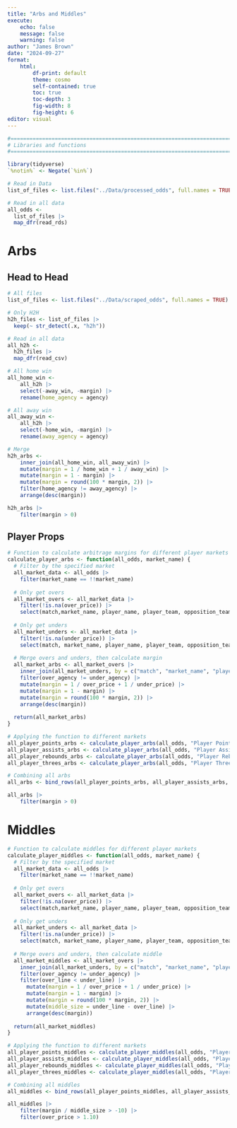 ```yaml
---
title: "Arbs and Middles"
execute:
    echo: false
    message: false
    warning: false
author: "James Brown"
date: "2024-09-27"
format:
    html:
        df-print: default
        theme: cosmo
        self-contained: true
        toc: true
        toc-depth: 3
        fig-width: 8
        fig-height: 6
editor: visual
---
```


```r
#===============================================================================
# Libraries and functions
#===============================================================================

library(tidyverse)
`%notin%` <- Negate(`%in%`)

# Read in Data
list_of_files <- list.files("../Data/processed_odds", full.names = TRUE)

# Read in all data
all_odds <- 
  list_of_files |> 
  map_dfr(read_rds)
```

# Arbs

## Head to Head

```r
# All files
list_of_files <- list.files("../Data/scraped_odds", full.names = TRUE)

# Only H2H
h2h_files <- list_of_files |> 
  keep(~ str_detect(.x, "h2h"))

# Read in all data
all_h2h <- 
  h2h_files |> 
  map_dfr(read_csv)

# All home win
all_home_win <-
    all_h2h |> 
    select(-away_win, -margin) |> 
    rename(home_agency = agency)

# All away win
all_away_win <-
    all_h2h |> 
    select(-home_win, -margin) |> 
    rename(away_agency = agency)

# Merge
h2h_arbs <-
    inner_join(all_home_win, all_away_win) |> 
    mutate(margin = 1 / home_win + 1 / away_win) |>
    mutate(margin = 1 - margin) |>
    mutate(margin = round(100 * margin, 2)) |>
    filter(home_agency != away_agency) |>
    arrange(desc(margin))

h2h_arbs |> 
    filter(margin > 0)
```

## Player Props

```r
# Function to calculate arbitrage margins for different player markets
calculate_player_arbs <- function(all_odds, market_name) {
  # Filter by the specified market
  all_market_data <- all_odds |> 
    filter(market_name == !!market_name)
  
  # Only get overs
  all_market_overs <- all_market_data |> 
    filter(!is.na(over_price)) |> 
    select(match,market_name, player_name, player_team, opposition_team, line, over_price, over_agency = agency)
  
  # Only get unders
  all_market_unders <- all_market_data |> 
    filter(!is.na(under_price)) |> 
    select(match, market_name, player_name, player_team, opposition_team, line, under_price, under_agency = agency)
  
  # Merge overs and unders, then calculate margin
  all_market_arbs <- all_market_overs |>
    inner_join(all_market_unders, by = c("match", "market_name", "player_name", "player_team", "opposition_team", "line")) |> 
    filter(over_agency != under_agency) |> 
    mutate(margin = 1 / over_price + 1 / under_price) |> 
    mutate(margin = 1 - margin) |> 
    mutate(margin = round(100 * margin, 2)) |> 
    arrange(desc(margin))
  
  return(all_market_arbs)
}

# Applying the function to different markets
all_player_points_arbs <- calculate_player_arbs(all_odds, "Player Points")
all_player_assists_arbs <- calculate_player_arbs(all_odds, "Player Assists")
all_player_rebounds_arbs <- calculate_player_arbs(all_odds, "Player Rebounds")
all_player_threes_arbs <- calculate_player_arbs(all_odds, "Player Threes")

# Combining all arbs
all_arbs <- bind_rows(all_player_points_arbs, all_player_assists_arbs, all_player_rebounds_arbs, all_player_threes_arbs)

all_arbs |> 
    filter(margin > 0)
```

# Middles

```r
# Function to calculate middles for different player markets
calculate_player_middles <- function(all_odds, market_name) {
  # Filter by the specified market
  all_market_data <- all_odds |> 
    filter(market_name == !!market_name)
  
  # Only get overs
  all_market_overs <- all_market_data |> 
    filter(!is.na(over_price)) |> 
    select(match,market_name, player_name, player_team, opposition_team, over_line = line, over_price, over_agency = agency)
  
  # Only get unders
  all_market_unders <- all_market_data |> 
    filter(!is.na(under_price)) |> 
    select(match, market_name, player_name, player_team, opposition_team, under_line = line, under_price, under_agency = agency)
  
  # Merge overs and unders, then calculate middle
  all_market_middles <- all_market_overs |>
    inner_join(all_market_unders, by = c("match", "market_name", "player_name", "player_team", "opposition_team")) |> 
    filter(over_agency != under_agency) |> 
    filter(over_line < under_line) |> 
      mutate(margin = 1 / over_price + 1 / under_price) |>
      mutate(margin = 1 - margin) |>
      mutate(margin = round(100 * margin, 2)) |>
      mutate(middle_size = under_line - over_line) |>
      arrange(desc(margin))
  
  return(all_market_middles)
}

# Applying the function to different markets
all_player_points_middles <- calculate_player_middles(all_odds, "Player Points")
all_player_assists_middles <- calculate_player_middles(all_odds, "Player Assists")
all_player_rebounds_middles <- calculate_player_middles(all_odds, "Player Rebounds")
all_player_threes_middles <- calculate_player_middles(all_odds, "Player Threes")

# Combining all middles
all_middles <- bind_rows(all_player_points_middles, all_player_assists_middles, all_player_rebounds_middles, all_player_threes_middles)

all_middles |> 
    filter(margin / middle_size > -10) |> 
    filter(over_price > 1.10)
```
